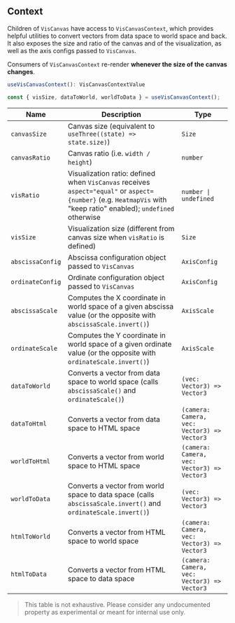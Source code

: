 
<Meta title="Context" />

## Context

Children of `VisCanvas` have access to `VisCanvasContext`, which provides helpful utilities to convert vectors from data space to world space and back.
It also exposes the size and ratio of the canvas and of the visualization, as well as the axis configs passed to `VisCanvas`.

Consumers of `VisCanvasContext` re-render **whenever the size of the canvas changes**.

```ts
useVisCanvasContext(): VisCanvasContextValue

const { visSize, dataToWorld, worldToData } = useVisCanvasContext();
```

| Name             | Description                                                                                                                                                       | Type                                                   |
| ---------------- | ----------------------------------------------------------------------------------------------------------------------------------------------------------------- | ------------------------------------------------------ |
| `canvasSize`     | Canvas size (equivalent to `useThree((state) => state.size)`)                                                                                                     | <code>Size</code>                                      |
| `canvasRatio`    | Canvas ratio (i.e. `width / height`)                                                                                                                              | <code>number</code>                                    |
| `visRatio`       | Visualization ratio: defined when `VisCanvas` receives `aspect="equal"` or `aspect={number}` (e.g. `HeatmapVis` with "keep ratio" enabled); `undefined` otherwise | <code>number &#124; undefined</code>                   |
| `visSize`        | Visualization size (different from canvas size when `visRatio` is defined)                                                                                        | <code>Size</code>                                      |
| `abscissaConfig` | Abscissa configuration object passed to `VisCanvas`                                                                                                               | <code>AxisConfig</code>                                |
| `ordinateConfig` | Ordinate configuration object passed to `VisCanvas`                                                                                                               | <code>AxisConfig</code>                                |
| `abscissaScale`  | Computes the X coordinate in world space of a given abscissa value (or the opposite with `abscissaScale.invert()`)                                                | <code>AxisScale</code>                                 |
| `ordinateScale`  | Computes the Y coordinate in world space of a given ordinate value (or the opposite with `ordinateScale.invert()`)                                                | <code>AxisScale</code>                                 |
| `dataToWorld`    | Converts a vector from data space to world space (calls `abscissaScale()` and `ordinateScale()`)                                                                  | <code>(vec: Vector3) => Vector3</code>                 |
| `dataToHtml`     | Converts a vector from data space to HTML space                                                                                                                   | <code>(camera: Camera, vec: Vector3) => Vector3</code> |
| `worldToHtml`    | Converts a vector from world space to HTML space                                                                                                                  | <code>(camera: Camera, vec: Vector3) => Vector3</code> |
| `worldToData`    | Converts a vector from world space to data space (calls `abscissaScale.invert()` and `ordinateScale.invert()`)                                                    | <code>(vec: Vector3) => Vector3</code>                 |
| `htmlToWorld`    | Converts a vector from HTML space to world space                                                                                                                  | <code>(camera: Camera, vec: Vector3) => Vector3</code> |
| `htmlToData`     | Converts a vector from HTML space to data space                                                                                                                   | <code>(camera: Camera, vec: Vector3) => Vector3</code> |

> This table is not exhaustive. Please consider any undocumented property as experimental or meant for internal use only.
